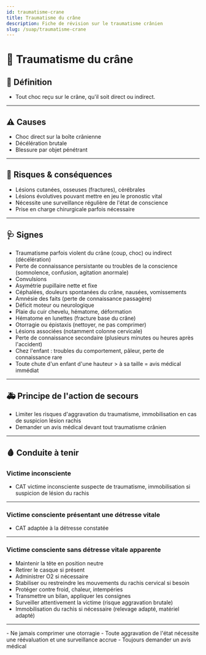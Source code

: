 ---
id: traumatisme-crane
title: Traumatisme du crâne
description: Fiche de révision sur le traumatisme crânien
slug: /suap/traumatisme-crane
---


# 🧠 Traumatisme du crâne

## 📝 Définition

- Tout choc reçu sur le crâne, qu'il soit direct ou indirect.

---

## ⚠️ Causes

- Choc direct sur la boîte crânienne
- Décélération brutale
- Blessure par objet pénétrant

---

## 🚨 Risques & conséquences

- Lésions cutanées, osseuses (fractures), cérébrales
- Lésions évolutives pouvant mettre en jeu le pronostic vital
- Nécessite une surveillance régulière de l'état de conscience
- Prise en charge chirurgicale parfois nécessaire

---

## 🩺 Signes

- Traumatisme parfois violent du crâne (coup, choc) ou indirect (décélération)
- Perte de connaissance persistante ou troubles de la conscience (somnolence, confusion, agitation anormale)
- Convulsions
- Asymétrie pupillaire nette et fixe
- Céphalées, douleurs spontanées du crâne, nausées, vomissements
- Amnésie des faits (perte de connaissance passagère)
- Déficit moteur ou neurologique
- Plaie du cuir chevelu, hématome, déformation
- Hématome en lunettes (fracture base du crâne)
- Otorragie ou épistaxis (nettoyer, ne pas comprimer)
- Lésions associées (notamment colonne cervicale)
- Perte de connaissance secondaire (plusieurs minutes ou heures après l'accident)
- Chez l'enfant : troubles du comportement, pâleur, perte de connaissance rare
- Toute chute d'un enfant d'une hauteur > à sa taille = avis médical immédiat

---

## 🚑 Principe de l'action de secours

- Limiter les risques d'aggravation du traumatisme, immobilisation en cas de suspicion lésion rachis
- Demander un avis médical devant tout traumatisme crânien

---

## 🩸 Conduite à tenir

### Victime inconsciente

- CAT victime inconsciente suspecte de traumatisme, immobilisation si suspicion de lésion du rachis

---

### Victime consciente présentant une détresse vitale

- CAT adaptée à la détresse constatée

---

### Victime consciente sans détresse vitale apparente

- Maintenir la tête en position neutre
- Retirer le casque si présent
- Administrer O2 si nécessaire
- Stabiliser ou restreindre les mouvements du rachis cervical si besoin
- Protéger contre froid, chaleur, intempéries
- Transmettre un bilan, appliquer les consignes
- Surveiller attentivement la victime (risque aggravation brutale)
- Immobilisation du rachis si nécessaire (relevage adapté, matériel adapté)

---

<Admonition type="caution">
- Ne jamais comprimer une otorragie
- Toute aggravation de l'état nécessite une réévaluation et une surveillance accrue
- Toujours demander un avis médical
</Admonition>
